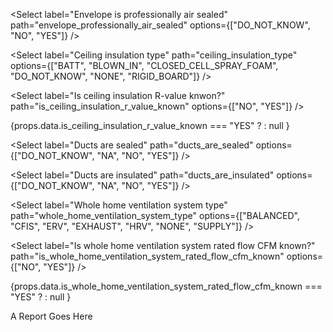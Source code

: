 <Tabs>
<Tab eventKey="assessment" title="Assessment">

<StringInput label="Assessment date" path="assessment_date" />

<StringInput label="Year building was built" path="year_built" />

<NumberInput label="Conditioned floor area" path="conditioned_floor_area_sq_ft" />

<NumberInput label="Electrical panel max amps" path="electrical_panel_max_amps" min="30" hint="Only required if adding electrical load."/>

<Select label="Envelope is professionally air sealed" path="envelope_professionally_air_sealed" options={["DO_NOT_KNOW", "NO", "YES"]} />

<Select label="Ceiling insulation type" path="ceiling_insulation_type" options={["BATT", "BLOWN_IN", "CLOSED_CELL_SPRAY_FOAM", "DO_NOT_KNOW", "NONE", "RIGID_BOARD"]} />

<Select label="Is ceiling insulation R-value knwon?" path="is_ceiling_insulation_r_value_known" options={["NO", "YES"]} />

{props.data.is_ceiling_insulation_r_value_known === "YES"
  ? <NumberInput label="Ceiling insulation R-value" path="ceiling_insulation_r_value" />
  : null
}

<Select label="Ducts are sealed" path="ducts_are_sealed" options={["DO_NOT_KNOW", "NA", "NO", "YES"]} />

<Select label="Ducts are insulated" path="ducts_are_insulated" options={["DO_NOT_KNOW", "NA", "NO", "YES"]} />

<Select label="Whole home ventilation system type" path="whole_home_ventilation_system_type" options={["BALANCED", "CFIS", "ERV", "EXHAUST", "HRV", "NONE", "SUPPLY"]} />

<Select label="Is whole home ventilation system rated flow CFM known?" path="is_whole_home_ventilation_system_rated_flow_cfm_known" options={["NO", "YES"]} />

{props.data.is_whole_home_ventilation_system_rated_flow_cfm_known === "YES"
  ? <NumberInput label="Whole home ventilation system rated flow (CFM)" path="whole_home_ventilation_system_rated_flow_cfm" min="0" />
  : null
}

</Tab>

<Tab eventKey="report" title="Report">
A Report Goes Here
</Tab>

</Tabs>
